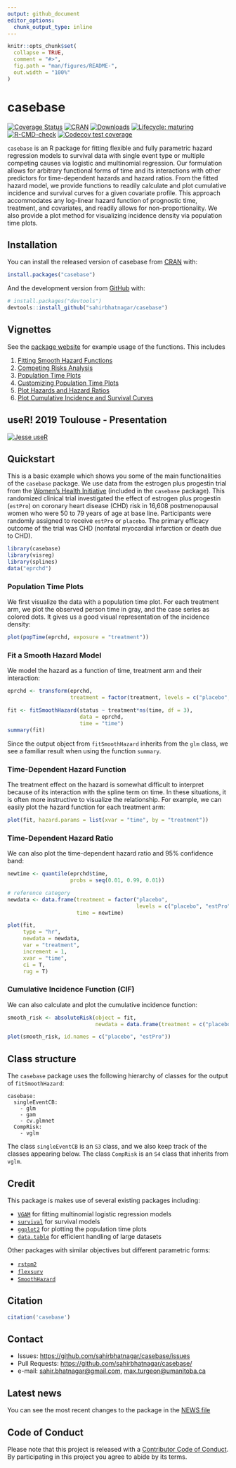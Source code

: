 ```yaml
---
output: github_document
editor_options: 
  chunk_output_type: inline
---
```


<!-- README.md is generated from README.Rmd. Please edit that file -->

```r
knitr::opts_chunk$set(
  collapse = TRUE,
  comment = "#>",
  fig.path = "man/figures/README-",
  out.width = "100%"
)
```

# casebase
 
<!-- badges: start -->
[![Coverage Status](https://img.shields.io/codecov/c/github/sahirbhatnagar/casebase/master.svg)](https://app.codecov.io/github/sahirbhatnagar/casebase?branch=master) [![CRAN](https://www.r-pkg.org/badges/version/casebase?color=blue)](https://cran.r-project.org/package=casebase) [![Downloads](https://cranlogs.r-pkg.org/badges/grand-total/casebase?color=green)](https://www.r-pkg.org/pkg/casebase)
[![Lifecycle: maturing](https://img.shields.io/badge/lifecycle-maturing-blue.svg)](https://lifecycle.r-lib.org/articles/stages.html)
[![R-CMD-check](https://github.com/sahirbhatnagar/casebase/workflows/R-CMD-check/badge.svg)](https://github.com/sahirbhatnagar/casebase/actions)
[![Codecov test coverage](https://codecov.io/gh/sahirbhatnagar/casebase/branch/master/graph/badge.svg)](https://app.codecov.io/gh/sahirbhatnagar/casebase?branch=master)
<!-- badges: end -->

`casebase` is an R package for fitting flexible and fully parametric hazard regression models to survival data with single event type or multiple competing causes via logistic and multinomial regression. Our formulation allows for arbitrary functional forms of time and its interactions with other predictors for time-dependent hazards and hazard ratios. From the fitted hazard model, we provide functions to readily calculate and plot cumulative incidence and survival curves for a given covariate profile. This approach accommodates any log-linear hazard function of prognostic time, treatment, and covariates, and readily allows for non-proportionality. We also provide a plot method for visualizing incidence density via population time plots.


## Installation

You can install the released version of casebase from [CRAN](https://CRAN.R-project.org) with:

``` r
install.packages("casebase")
```

And the development version from [GitHub](https://github.com/) with:

``` r
# install.packages("devtools")
devtools::install_github("sahirbhatnagar/casebase")
```

## Vignettes

See the [package website](http://sahirbhatnagar.com/casebase/) for example usage of the functions. This includes

1. [Fitting Smooth Hazard Functions](http://sahirbhatnagar.com/casebase/articles/smoothHazard.html)
2. [Competing Risks Analysis](http://sahirbhatnagar.com/casebase/articles/competingRisk.html)
3. [Population Time Plots](http://sahirbhatnagar.com/casebase/articles/popTime.html)
4. [Customizing Population Time Plots](http://sahirbhatnagar.com/casebase/articles/customizingpopTime.html)
5. [Plot Hazards and Hazard Ratios](http://sahirbhatnagar.com/casebase/articles/plotsmoothHazard.html)
6. [Plot Cumulative Incidence and Survival Curves](http://sahirbhatnagar.com/casebase/articles/plotabsRisk.html)


## useR! 2019 Toulouse - Presentation

[![Jesse useR](man/figures/jesse-user.png)](https://www.youtube.com/watch?v=DlppjRYVklQ)



## Quickstart

This is a basic example which shows you some of the main functionalities of the `casebase` package. We use data from the estrogen plus progestin trial from the [Women's Health Initiative](https://www.nejm.org/doi/full/10.1056/NEJMoa030808) (included in the `casebase` package). This randomized clinical trial investigated the effect of estrogen plus progestin (`estPro`) on coronary heart disease (CHD) risk in 16,608 postmenopausal women who were 50 to 79 years of age at base line. Participants were randomly assigned to receive `estPro` or `placebo`. The primary efficacy outcome of the trial was CHD (nonfatal myocardial infarction or death due to CHD).  

```r
library(casebase)
library(visreg)
library(splines)
data("eprchd")
```

### Population Time Plots
We first visualize the data with a population time plot. For each treatment arm, we plot the observed person time in gray, and the case series as colored dots. It gives us a good visual representation of the incidence density:

```r
plot(popTime(eprchd, exposure = "treatment"))
```

### Fit a Smooth Hazard Model

We model the hazard as a function of time, treatment arm and their interaction:

```r
eprchd <- transform(eprchd, 
                    treatment = factor(treatment, levels = c("placebo","estPro")))

fit <- fitSmoothHazard(status ~ treatment*ns(time, df = 3),
                       data = eprchd,
                       time = "time")
summary(fit)
```

Since the output object from ```fitSmoothHazard``` inherits from the ```glm``` class, we see a familiar result when using the function ```summary```. 

### Time-Dependent Hazard Function

The treatment effect on the hazard is somewhat difficult to interpret because of its interaction with the spline term on time. In these situations, it is often more instructive to visualize the relationship. For example, we can easily plot the hazard function for each treatment arm:

```r
plot(fit, hazard.params = list(xvar = "time", by = "treatment"))
```

### Time-Dependent Hazard Ratio

We can also plot the time-dependent hazard ratio and 95% confidence band:

```r
newtime <- quantile(eprchd$time, 
                    probs = seq(0.01, 0.99, 0.01))

# reference category
newdata <- data.frame(treatment = factor("placebo", 
                                         levels = c("placebo", "estPro")), 
                      time = newtime)

plot(fit, 
     type = "hr", 
     newdata = newdata,
     var = "treatment",
     increment = 1,
     xvar = "time",
     ci = T,
     rug = T)
```

### Cumulative Incidence Function (CIF)

We can also calculate and plot the cumulative incidence function:

```r
smooth_risk <- absoluteRisk(object = fit, 
                            newdata = data.frame(treatment = c("placebo", "estPro")))

plot(smooth_risk, id.names = c("placebo", "estPro"))
```


## Class structure

The `casebase` package uses the following hierarchy of classes for the output of `fitSmoothHazard`:

```
casebase:
  singleEventCB:
    - glm
    - gam
    - cv.glmnet
  CompRisk:
    - vglm
```

The class `singleEventCB` is an `S3` class, and we also keep track of the classes appearing below. The class `CompRisk` is an `S4` class that inherits from `vglm`. 


## Credit

This package is makes use of several existing packages including:

* [`VGAM`](https://cran.r-project.org/package=VGAM) for fitting multinomial logistic regression models
* [`survival`](https://cran.r-project.org/package=survival) for survival models
* [`ggplot2`](https://cran.r-project.org/package=ggplot2) for plotting the population time plots
* [`data.table`](https://cran.r-project.org/package=data.table) for efficient handling of large datasets

Other packages with similar objectives but different parametric forms:

* [`rstpm2`](https://cran.r-project.org/package=rstpm2)
* [`flexsurv`](https://cran.r-project.org/package=flexsurv)
* [`SmoothHazard`](https://cran.r-project.org/package=SmoothHazard)


## Citation


```r
citation('casebase')
```




## Contact

* Issues: <https://github.com/sahirbhatnagar/casebase/issues>
* Pull Requests: <https://github.com/sahirbhatnagar/casebase/>
* e-mail: <sahir.bhatnagar@gmail.com>, <max.turgeon@umanitoba.ca>


## Latest news

You can see the most recent changes to the package in the [NEWS file](https://sahirbhatnagar.com/casebase/news/)

## Code of Conduct
 
Please note that this project is released with a [Contributor Code of Conduct](https://sahirbhatnagar.com/casebase/CONDUCT.html). By participating in this project you agree to abide by its terms.


